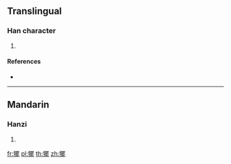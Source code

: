 {{character info/new}}
==Translingual==

===Han character===
{{Han char|rn=93|rad=牛|as=15|sn=19|four=26511|canj=HQWLP}}

# {{defn|Han|sort=牛15}}

====References====
* {{Han ref|kx=0704.410|dkj=20200|dj=1117.270|hdz=31821.070|uh=72A4|ud=29348|bh=F270|bd=62064}}

----

==Mandarin==

===Hanzi===
{{cmn-hanzi|pin=[[pí]] ([[pi2]])|wg=p'i<sup>2</sup>}}

# {{defn|lang=cmn|sort=牛15}}

[[fr:犤]]
[[pl:犤]]
[[th:犤]]
[[zh:犤]]